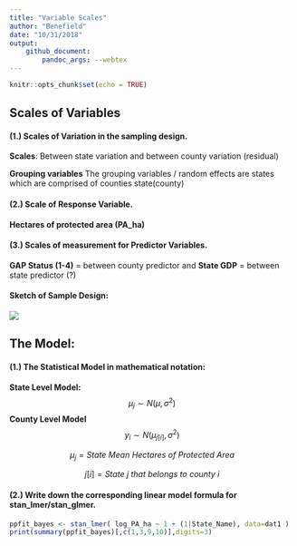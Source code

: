 ```yaml
---
title: "Variable Scales"
author: "Benefield"
date: "10/31/2018"
output:
    github_document:
        pandoc_args: --webtex
---
```


```r
knitr::opts_chunk$set(echo = TRUE)
```

## Scales of Variables

#### (1.) Scales of Variation in the sampling design.
**Scales**: Between state variation and between county variation (residual)
  
**Grouping variables**
  The grouping variables / random effects are states which are comprised of counties state(county)

#### (2.) Scale of Response Variable.
   **Hectares of protected area (PA_ha)**

#### (3.) Scales of measurement for Predictor Variables.
  **GAP Status (1-4)** = between county predictor and **State GDP** = between state predictor (?)

#### Sketch of Sample Design:

![](Conservation_glm_files/figure-markdown_github/Sample_Design.png)



## The Model:

#### (1.) The Statistical Model in mathematical notation:
**State Level Model:**
$$\mu _{j}\sim N(\mu, \sigma ^{2})$$
**County Level Model**
$$y_{i}\sim N(\mu _{j[i]}, \sigma ^{2})$$

$$\mu _{j}=State\ Mean\ Hectares\ of\ Protected\ Area$$ 

$$j[i]=State\ j\ that\ belongs\ to\ county\ i$$

#### (2.) Write down the corresponding linear model formula for stan_lmer/stan_glmer.
``` r
ppfit_bayes <- stan_lmer( log_PA_ha ~ 1 + (1|State_Name), data=dat1 )
print(summary(ppfit_bayes)[,c(1,3,9,10)],digits=3)
```

